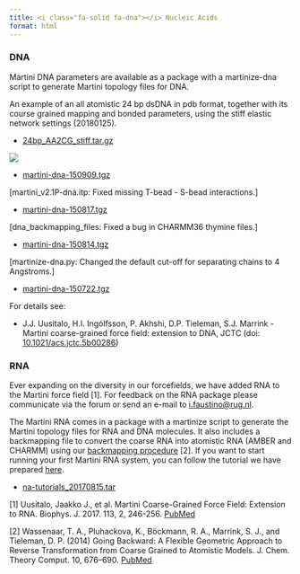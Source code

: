 ```yaml
---
title: <i class="fa-solid fa-dna"></i> Nucleic Acids
format: html
---
```


### DNA

Martini DNA parameters are available as a package with a martinize-dna script to generate Martini topology files for DNA.

An example of an all atomistic 24 bp dsDNA in pdb format, together with its course grained mapping and bonded parameters, using the stiff elastic network settings (20180125).

- [24bp_AA2CG_stiff.tar.gz](http://cgmartini.nl/images/parameters/dna/24bp_AA2CG_stiff.tar.gz)

![](dna_image.png)

- [martini-dna-150909.tgz](http://cgmartini.nl/images/parameters/dna/martini-dna-150909.tgz)

[martini_v2.1P-dna.itp: Fixed missing T-bead - S-bead interactions.]

- [martini-dna-150817.tgz](http://cgmartini.nl/images/parameters/dna/martini-dna-150817.tgz)

[dna_backmapping_files: Fixed a bug in CHARMM36 thymine files.]

- [martini-dna-150814.tgz](http://cgmartini.nl/images/parameters/dna/martini-dna-150814.tgz)

[martinize-dna.py: Changed the default cut-off for separating chains to 4 Angstroms.]

- [martini-dna-150722.tgz](http://cgmartini.nl/images/parameters/dna/martini-dna-150722.tgz)

For details see:

- J.J. Uusitalo, H.I. Ingólfsson, P. Akhshi, D.P. Tieleman, S.J. Marrink - Martini coarse-grained force field: extension to DNA, JCTC (doi: [10.1021/acs.jctc.5b00286](http://dx.doi.org/10.1021/acs.jctc.5b00286))


### RNA

Ever expanding on the diversity in our forcefields, we have added RNA to the  Martini force field [1]. For feedback on the RNA package please communicate via the forum or send an e-mail to [i.faustino@rug.nl](i.faustino@rug.nl).

The Martini RNA comes in a package with a martinize script to generate the Martini topology files for RNA and DNA molecules. It also includes a backmapping file to convert the coarse RNA into atomistic RNA (AMBER and CHARMM) using our [backmapping procedure](http://cgmartini.nl/index.php/tutorials-general-introduction/others#Backward) [2]. If you want to start running your first Martini RNA system, you can follow the tutorial we have prepared [here](http://cgmartini.nl/index.php/tutorials-general-introduction-gmx5/tutorial-martini-rna-gmx5).

- [na-tutorials_20170815.tar](http://cgmartini.nl/images/stories/tutorial/2017/na-tutorials_20170815.tar)

[1] Uusitalo, Jaakko J., et al. Martini Coarse-Grained Force Field: Extension to RNA. Biophys. J. 2017. 113, 2, 246-256. [PubMed](https://www.ncbi.nlm.nih.gov/pubmed/28633759)

[2] Wassenaar, T. A., Pluhackova, K., Böckmann, R. A., Marrink, S. J., and Tieleman, D. P. (2014) Going Backward: A Flexible Geometric Approach to Reverse Transformation from Coarse Grained to Atomistic Models. J. Chem. Theory Comput. 10, 676–690. [PubMed](https://www.ncbi.nlm.nih.gov/pubmed/26580045)
